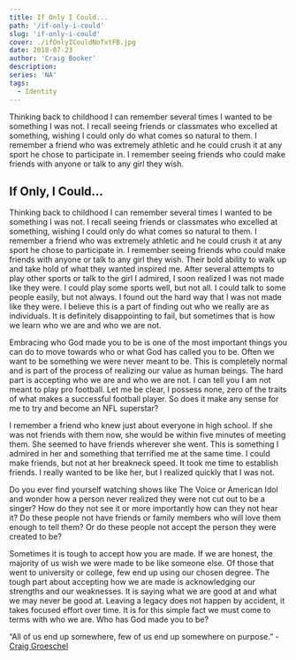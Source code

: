 ```yaml
---
title: If Only I Could...
path: '/if-only-i-could'
slug: 'if-only-i-could'
cover: ./ifOnlyICouldNoTxtFB.jpg
date: 2018-07-23
author: 'Craig Booker'
description:
series: 'NA'
tags:
  - Identity
---
```


Thinking back to childhood I can remember several times I wanted to be something I was not. I recall seeing friends or classmates who excelled at something, wishing I could only do what comes so natural to them. I remember a friend who was extremely athletic and he could crush it at any sport he chose to participate in. I remember seeing friends who could make friends with anyone or talk to any girl they wish.

## If Only, I Could…

Thinking back to childhood I can remember several times I wanted to be something I was not. I recall seeing friends or classmates who excelled at something, wishing I could only do what comes so natural to them. I remember a friend who was extremely athletic and he could crush it at any sport he chose to participate in. I remember seeing friends who could make friends with anyone or talk to any girl they wish. Their bold ability to walk up and take hold of what they wanted inspired me. After several attempts to play other sports or talk to the girl I admired, I soon realized I was not made like they were. I could play some sports well, but not all. I could talk to some people easily, but not always. I found out the hard way that I was not made like they were. I believe this is a part of finding out who we really are as individuals. It is definitely disappointing to fail, but sometimes that is how we learn who we are and who we are not.

Embracing who God made you to be is one of the most important things you can do to move towards who or what God has called you to be. Often we want to be something we were never meant to be. This is completely normal and is part of the process of realizing our value as human beings. The hard part is accepting who we are and who we are not. I can tell you I am not meant to play pro football. Let me be clear, I possess none, zero of the traits of what makes a successful football player. So does it make any sense for me to try and become an NFL superstar?

I remember a friend who knew just about everyone in high school. If she was not friends with them now, she would be within five minutes of meeting them. She seemed to have friends wherever she went. This is something I admired in her and something that terrified me at the same time. I could make friends, but not at her breakneck speed. It took me time to establish friends. I really wanted to be like her, but I realized quickly that I was not.

Do you ever find yourself watching shows like The Voice or American Idol and wonder how a person never realized they were not cut out to be a singer? How do they not see it or more importantly how can they not hear it? Do these people not have friends or family members who will love them enough to tell them? Or do these people not accept the person they were created to be?

Sometimes it is tough to accept how you are made. If we are honest, the majority of us wish we were made to be like someone else. Of those that went to university or college, few end up using our chosen degree. The tough part about accepting how we are made is acknowledging our strengths and our weaknesses. It is saying what we are good at and what we may never be good at. Leaving a legacy does not happen by accident, it takes focused effort over time. It is for this simple fact we must come to terms with who we are. Who has God made you to be?

“All of us end up somewhere, few of us end up somewhere on purpose.” - [Craig Groeschel](https://www.craiggroeschel.com/)

